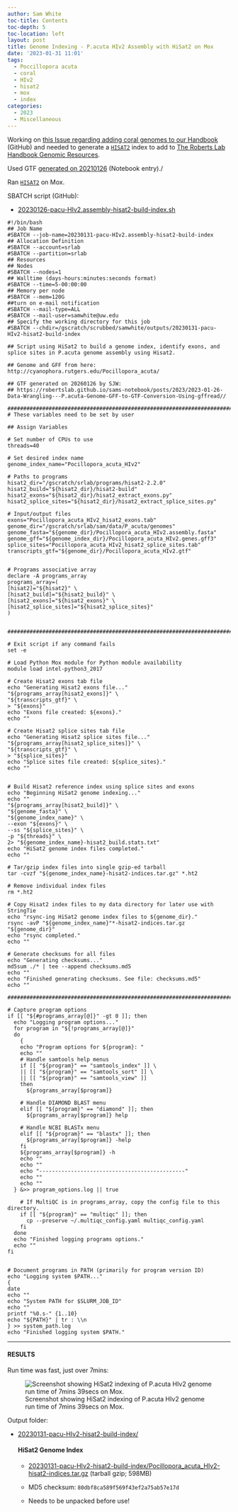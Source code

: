 ```yaml
---
author: Sam White
toc-title: Contents
toc-depth: 5
toc-location: left
layout: post
title: Genome Indexing - P.acuta HIv2 Assembly with HiSat2 on Mox
date: '2023-01-31 11:01'
tags: 
  - Poccillopora acuta
  - coral
  - HIv2
  - hisat2
  - mox
  - index
categories: 
  - 2023
  - Miscellaneous
---
```

Working on [this Issue regarding adding coral genomes to our Handbook](https://github.com/RobertsLab/resources/issues/1571) (GitHub) and needed to generate a [`HISAT2`](https://daehwankimlab.github.io/hisat2/) index to add to [The Roberts Lab Handbook Genomic Resources](https://robertslab.github.io/resources/Genomic-Resources/).

Used GTF [generated on 20210126](https://robertslab.github.io/sams-notebook/posts/2023/2023-01-27-Data-Wrangling---P.verrucosa-Genome-GFF-to-GTF-Using-gffread/) (Notebook entry)./


Ran [`HISAT2`](https://daehwankimlab.github.io/hisat2/) on Mox.

SBATCH script (GitHub):

- [20230126-pacu-HIv2.assembly-hisat2-build-index.sh](https://github.com/RobertsLab/sams-notebook/blob/master/sbatch_scripts/20230126-pacu-HIv2.assembly-hisat2-build-index.sh)


```shell
#!/bin/bash
## Job Name
#SBATCH --job-name=20230131-pacu-HIv2.assembly-hisat2-build-index
## Allocation Definition
#SBATCH --account=srlab
#SBATCH --partition=srlab
## Resources
## Nodes
#SBATCH --nodes=1
## Walltime (days-hours:minutes:seconds format)
#SBATCH --time=5-00:00:00
## Memory per node
#SBATCH --mem=120G
##turn on e-mail notification
#SBATCH --mail-type=ALL
#SBATCH --mail-user=samwhite@uw.edu
## Specify the working directory for this job
#SBATCH --chdir=/gscratch/scrubbed/samwhite/outputs/20230131-pacu-HIv2-hisat2-build-index

## Script using HiSat2 to build a genome index, identify exons, and splice sites in P.acuta genome assembly using Hisat2.

## Genome and GFF from here: http://cyanophora.rutgers.edu/Pocillopora_acuta/

## GTF generated on 20260126 by SJW:
## https://robertslab.github.io/sams-notebook/posts/2023/2023-01-26-Data-Wrangling---P.acuta-Genome-GFF-to-GTF-Conversion-Using-gffread//

###################################################################################
# These variables need to be set by user

## Assign Variables

# Set number of CPUs to use
threads=40

# Set desired index name
genome_index_name="Pocillopora_acuta_HIv2"

# Paths to programs
hisat2_dir="/gscratch/srlab/programs/hisat2-2.2.0"
hisat2_build="${hisat2_dir}/hisat2-build"
hisat2_exons="${hisat2_dir}/hisat2_extract_exons.py"
hisat2_splice_sites="${hisat2_dir}/hisat2_extract_splice_sites.py"

# Input/output files
exons="Pocillopora_acuta_HIv2_hisat2_exons.tab"
genome_dir="/gscratch/srlab/sam/data/P_acuta/genomes"
genome_fasta="${genome_dir}/Pocillopora_acuta_HIv2.assembly.fasta"
genome_gff="${genome_index_dir}/Pocillopora_acuta_HIv2.genes.gff3"
splice_sites="Pocillopora_acuta_HIv2_hisat2_splice_sites.tab"
transcripts_gtf="${genome_dir}/Pocillopora_acuta_HIv2.gtf"


# Programs associative array
declare -A programs_array
programs_array=(
[hisat2]="${hisat2}" \
[hisat2_build]="${hisat2_build}" \
[hisat2_exons]="${hisat2_exons}" \
[hisat2_splice_sites]="${hisat2_splice_sites}"
)


###################################################################################################

# Exit script if any command fails
set -e

# Load Python Mox module for Python module availability
module load intel-python3_2017

# Create Hisat2 exons tab file
echo "Generating Hisat2 exons file..."
"${programs_array[hisat2_exons]}" \
"${transcripts_gtf}" \
> "${exons}"
echo "Exons file created: ${exons}."
echo ""

# Create Hisat2 splice sites tab file
echo "Generating Hisat2 splice sites file..."
"${programs_array[hisat2_splice_sites]}" \
"${transcripts_gtf}" \
> "${splice_sites}"
echo "Splice sites file created: ${splice_sites}."
echo ""


# Build Hisat2 reference index using splice sites and exons
echo "Beginning HiSat2 genome indexing..."
echo ""
"${programs_array[hisat2_build]}" \
"${genome_fasta}" \
"${genome_index_name}" \
--exon "${exons}" \
--ss "${splice_sites}" \
-p "${threads}" \
2> "${genome_index_name}-hisat2_build.stats.txt"
echo "HiSat2 genome index files completed."
echo ""

# Tar/gzip index files into single gzip-ed tarball
tar -cvzf "${genome_index_name}-hisat2-indices.tar.gz" *.ht2

# Remove individual index files
rm *.ht2

# Copy Hisat2 index files to my data directory for later use with StringTie
echo "rsync-ing HiSat2 genome index files to ${genome_dir}."
rsync -avP "${genome_index_name}"*-hisat2-indices.tar.gz "${genome_dir}"
echo "rsync completed."
echo ""

# Generate checksums for all files
echo "Generating checksums..."
md5sum ./* | tee --append checksums.md5
echo ""
echo "Finished generating checksums. See file: checksums.md5"
echo ""

#######################################################################################################

# Capture program options
if [[ "${#programs_array[@]}" -gt 0 ]]; then
  echo "Logging program options..."
  for program in "${!programs_array[@]}"
  do
    {
    echo "Program options for ${program}: "
    echo ""
    # Handle samtools help menus
    if [[ "${program}" == "samtools_index" ]] \
    || [[ "${program}" == "samtools_sort" ]] \
    || [[ "${program}" == "samtools_view" ]]
    then
      ${programs_array[$program]}

    # Handle DIAMOND BLAST menu
    elif [[ "${program}" == "diamond" ]]; then
      ${programs_array[$program]} help

    # Handle NCBI BLASTx menu
    elif [[ "${program}" == "blastx" ]]; then
      ${programs_array[$program]} -help
    fi
    ${programs_array[$program]} -h
    echo ""
    echo ""
    echo "----------------------------------------------"
    echo ""
    echo ""
  } &>> program_options.log || true

    # If MultiQC is in programs_array, copy the config file to this directory.
    if [[ "${program}" == "multiqc" ]]; then
      cp --preserve ~/.multiqc_config.yaml multiqc_config.yaml
    fi
  done
  echo "Finished logging programs options."
  echo ""
fi


# Document programs in PATH (primarily for program version ID)
echo "Logging system $PATH..."
{
date
echo ""
echo "System PATH for $SLURM_JOB_ID"
echo ""
printf "%0.s-" {1..10}
echo "${PATH}" | tr : \\n
} >> system_path.log
echo "Finished logging system $PATH."
```
---

#### RESULTS

Run time was fast, just over 7mins:

![Screenshot showing HiSat2 indexing of P.acuta HIv2 genome run time of 7mins 39secs on Mox.](https://github.com/RobertsLab/sams-notebook/blob/master/images/screencaps/20230131-pacu-HIv2.assembly-hisat2-build-index_runtime.png?raw=true)

Output folder:

- [20230131-pacu-HIv2-hisat2-build-index/](https://gannet.fish.washington.edu/Atumefaciens/20230131-pacu-HIv2-hisat2-build-index/)

  #### HiSat2 Genome Index

    - [20230131-pacu-HIv2-hisat2-build-index/Pocillopora_acuta_HIv2-hisat2-indices.tar.gz](https://gannet.fish.washington.edu/Atumefaciens/20230126-pacu-HIv2-hisat2-build-index/Pocillopora_acuta_HIv2-hisat2-indices.tar.gz) (tarball gzip; 598MB)

    - MD5 checksum: `80dbf8ca589f569f43ef2a75ab57e17d`

    - Needs to be unpacked before use!
